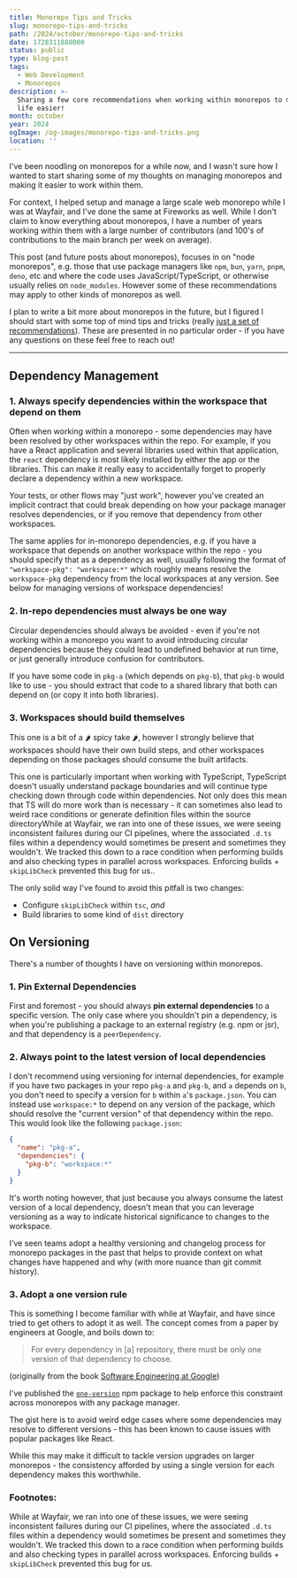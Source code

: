 ```yaml
---
title: Monorepo Tips and Tricks
slug: monorepo-tips-and-tricks
path: /2024/october/monorepo-tips-and-tricks
date: 1728311888000
status: public
type: blog-post
tags:
  - Web Development
  - Monorepos
description: >-
  Sharing a few core recommendations when working within monorepos to make your
  life easier!
month: october
year: 2024
ogImage: /og-images/monorepo-tips-and-tricks.png
location: ''
---
```



I've been noodling on monorepos for a while now, and I wasn't sure how I wanted to start sharing some of my thoughts on managing monorepos and making it easier to work within them.

For context, I helped setup and manage a large scale web monorepo while I was at Wayfair, and I've done the same at Fireworks as well. While I don't claim to know everything about monorepos, I have a number of years working within them with a large number of contributors (and 100's of contributions to the main branch per week on average).

This post (and future posts about monorepos), focuses in on "node monorepos", e.g. those that use package managers like `npm`, `bun`, `yarn`, `pnpm`, `deno`, etc and where the code uses JavaScript/TypeScript, or otherwise usually relies on `node_modules`. However some of these recommendations may apply to other kinds of monorepos as well.

I plan to write a bit more about monorepos in the future, but I figured I should start with some top of mind tips and tricks (really [just a set of recommendations](https://www.youtube.com/watch?v=k9ojK9Q_ARE)). These are presented in no particular order - if you have any questions on these feel free to reach out!

---

## Dependency Management

### 1. Always specify dependencies within the workspace that depend on them

Often when working within a monorepo - some dependencies may have been resolved by other workspaces within the repo. For example, if you have a React application and several libraries used within that application, the `react` dependency is most likely installed by either the app or the libraries. This can make it really easy to accidentally forget to properly declare a dependency within a new workspace.

Your tests, or other flows may "just work", however you've created an implicit contract that could break depending on how your package manager resolves dependencies, or if you remove that dependency from other workspaces.

The same applies for in-monorepo dependencies, e.g. if you have a workspace that depends on another workspace within the repo - you should specify that as a dependency as well, usually following the format of `"workspace-pkg": "workspace:*"` which roughly means resolve the `workspace-pkg` dependency from the local workspaces at any version. See below for managing versions of workspace dependencies!

### 2. In-repo dependencies must always be one way

Circular dependencies should always be avoided - even if you're not working within a monorepo you want to avoid introducing circular dependencies because they could lead to undefined behavior at run time, or just generally introduce confusion for contributors.

If you have some code in `pkg-a` (which depends on `pkg-b`), that `pkg-b` would like to use - you should extract that code to a shared library that both can depend on (or copy it into both libraries).

### 3. Workspaces should build themselves

This one is a bit of a 🌶 spicy take 🌶, however I strongly believe that workspaces should have their own build steps, and other workspaces depending on those packages should consume the built artifacts.

This one is particularly important when working with TypeScript, TypeScript doesn't usually understand package boundaries and will continue type checking down through code within dependencies. Not only does this mean that TS will do more work than is necessary - it can sometimes also lead to weird race conditions or generate definition files within the source directory<FootnoteRef id="1">While at Wayfair, we ran into one of these issues, we were seeing inconsistent failures during our CI pipelines, where the associated `.d.ts` files within a dependency would sometimes be present and sometimes they wouldn't. We tracked this down to a race condition when performing builds and also checking types in parallel across workspaces. Enforcing builds + `skipLibCheck` prevented this bug for us.</FootnoteRef>.

The only solid way I've found to avoid this pitfall is two changes:

- Configure `skipLibCheck` within `tsc`, _and_
- Build libraries to some kind of `dist` directory

## On Versioning

There's a number of thoughts I have on versioning within monorepos.

### 1. Pin External Dependencies

First and foremost - you should always **pin external dependencies** to a specific version. The only case where you shouldn't pin a dependency, is when you're publishing a package to an external registry (e.g. npm or jsr), and that dependency is a `peerDependency`.

### 2. Always point to the latest version of local dependencies

I don't recommend using versioning for internal dependencies, for example if you have two packages in your repo `pkg-a` and `pkg-b`, and `a` depends on `b`, you don't need to specify a version for `b` within `a`'s `package.json`. You can instead use `workspace:*` to depend on any version of the package, which should resolve the "current version" of that dependency within the repo. This would look like the following `package.json`:

```json
{
  "name": "pkg-a",
  "dependencies": {
    "pkg-b": "workspace:*"
  }
}
```

<Callout>
It's worth noting however, that just because you always consume the latest version of a local dependency, doesn't mean that you can leverage versioning as a way to indicate historical significance to changes to the workspace.

I've seen teams adopt a healthy versioning and changelog process for monorepo packages in the past that helps to provide context on what changes have happened and why (with more nuance than git commit history).
</Callout>

### 3. Adopt a one version rule

This is something I become familiar with while at Wayfair, and have since tried to get others to adopt it as well. The concept comes from a paper by engineers at Google, and boils down to:

> For every dependency in [a] repository, there must be only one version of that dependency to choose.

(originally from the book [Software Engineering at Google](https://www.google.com/books/edition/_/V3TTDwAAQBAJ?hl=en))

I've published the [`one-version`](https://github.com/hamlim/one-version) npm package to help enforce this constraint across monorepos with any package manager.

The gist here is to avoid weird edge cases where some dependencies may resolve to different versions - this has been known to cause issues with popular packages like React.

While this may make it difficult to tackle version upgrades on larger monorepos - the consistency afforded by using a single version for each dependency makes this worthwhile.


### Footnotes:

<Footnote id="1">While at Wayfair, we ran into one of these issues, we were seeing inconsistent failures during our CI pipelines, where the associated `.d.ts` files within a dependency would sometimes be present and sometimes they wouldn't. We tracked this down to a race condition when performing builds and also checking types in parallel across workspaces. Enforcing builds + `skipLibCheck` prevented this bug for us.</Footnote>
